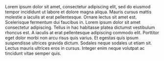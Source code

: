 
<AuthorNote title="Should you choose Comunica?">
    Lorem ipsum dolor sit amet, consectetur adipiscing elit, sed do eiusmod tempor incididunt ut labore et dolore magna
    aliqua. Mauris cursus mattis molestie a iaculis at erat pellentesque. Ornare lectus sit amet est. Scelerisque
    fermentum dui faucibus in. Lorem ipsum dolor sit amet consectetur adipiscing. Tellus in hac habitasse platea dictumst
    vestibulum rhoncus est. A iaculis at erat pellentesque adipiscing commodo elit. Porttitor eget dolor morbi non arcu
    risus quis varius. Et egestas quis ipsum suspendisse ultrices gravida dictum. Sodales neque sodales ut etiam sit.
    Lectus mauris ultrices eros in cursus. Integer enim neque volutpat ac tincidunt vitae semper quis.
</AuthorNote>